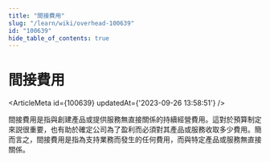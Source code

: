 ```yaml
---
title: "間接費用"
slug: "/learn/wiki/overhead-100639"
id: "100639"
hide_table_of_contents: true
---
```



# 間接費用

<ArticleMeta id={100639} updatedAt={'2023-09-26 13:58:51'} />
<div className='border-solid border-b border-t-0 my-4 border-[var(--ifm-color-gray-300)]' />

間接費用是指與創建產品或提供服務無直接關係的持續經營費用。這對於預算制定來説很重要，也有助於確定公司為了盈利而必須對其產品或服務收取多少費用。簡而言之，間接費用是指為支持業務而發生的任何費用，而與特定產品或服務無直接關係。
